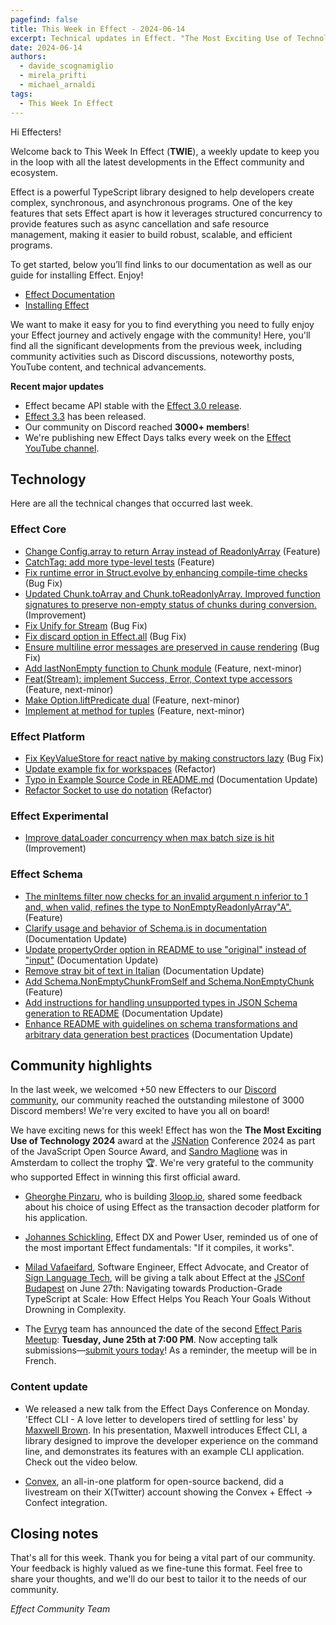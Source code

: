 ```yaml
---
pagefind: false
title: This Week in Effect - 2024-06-14
excerpt: Technical updates in Effect. "The Most Exciting Use of Technology" award. 'Effect CLI - A love letter to developers tired of settling for less' by Maxwell Brown.
date: 2024-06-14
authors:
  - davide_scognamiglio
  - mirela_prifti
  - michael_arnaldi
tags:
  - This Week In Effect
---
```



Hi Effecters!

Welcome back to This Week In Effect (**TWIE**), a weekly update to keep you in the loop with all the latest developments in the Effect community and ecosystem.

Effect is a powerful TypeScript library designed to help developers create complex, synchronous, and asynchronous programs. One of the key features that sets Effect apart is how it leverages structured concurrency to provide features such as async cancellation and safe resource management, making it easier to build robust, scalable, and efficient programs.

To get started, below you’ll find links to our documentation as well as our guide for installing Effect. Enjoy!

- [Effect Documentation](/docs/getting-started/introduction/)
- [Installing Effect](/docs/getting-started/installation/)

We want to make it easy for you to find everything you need to fully enjoy your Effect journey and actively engage with the community! Here, you'll find all the significant developments from the previous week, including community activities such as Discord discussions, noteworthy posts, YouTube content, and technical advancements.

**Recent major updates**

- Effect became API stable with the [Effect 3.0 release](https://effect.website/blog/effect-3.0).
- [Effect 3.3](https://effect.website/blog/effect-3.3) has been released.
- Our community on Discord reached **3000+ members**!
- We're publishing new Effect Days talks every week on the [Effect YouTube channel](https://www.youtube.com/@effect-ts).

## Technology

Here are all the technical changes that occurred last week.

### Effect Core

- [Change Config.array to return Array instead of ReadonlyArray](https://github.com/Effect-TS/effect/pull/2952) (Feature)
- [CatchTag: add more type-level tests](https://github.com/Effect-TS/effect/pull/2962) (Feature)
- [Fix runtime error in Struct.evolve by enhancing compile-time checks](https://github.com/Effect-TS/effect/pull/2954) (Bug Fix)
- [Updated Chunk.toArray and Chunk.toReadonlyArray. Improved function signatures to preserve non-empty status of chunks during conversion.](https://github.com/Effect-TS/effect/pull/2970) (Improvement)
- [Fix Unify for Stream](https://github.com/Effect-TS/effect/pull/2917) (Bug Fix)
- [Fix discard option in Effect.all](https://github.com/Effect-TS/effect/pull/2977) (Bug Fix)
- [Ensure multiline error messages are preserved in cause rendering](https://github.com/Effect-TS/effect/pull/2981) (Bug Fix)
- [Add lastNonEmpty function to Chunk module](https://github.com/Effect-TS/effect/pull/2951) (Feature, next-minor)
- [Feat(Stream): implement Success, Error, Context type accessors](https://github.com/Effect-TS/effect/pull/2959) (Feature, next-minor)
- [Make Option.liftPredicate dual](https://github.com/Effect-TS/effect/pull/2957) (Feature, next-minor)
- [Implement at method for tuples](https://github.com/Effect-TS/effect/pull/2976) (Feature, next-minor)

### Effect Platform

- [Fix KeyValueStore for react native by making constructors lazy](https://github.com/Effect-TS/effect/pull/2966) (Bug Fix)
- [Update example fix for workspaces](https://github.com/Effect-TS/effect/pull/2963) (Refactor)
- [Typo in Example Source Code in README.md](https://github.com/Effect-TS/effect/pull/2983) (Documentation Update)
- [Refactor Socket to use do notation](https://github.com/Effect-TS/effect/pull/2988) (Refactor)

### Effect Experimental

- [Improve dataLoader concurrency when max batch size is hit](https://github.com/Effect-TS/effect/pull/2980) (Improvement)

### Effect Schema

- [The minItems filter now checks for an invalid argument n inferior to 1 and, when valid, refines the type to NonEmptyReadonlyArray"A".](https://github.com/Effect-TS/effect/pull/2955) (Feature)
- [Clarify usage and behavior of Schema.is in documentation](https://github.com/Effect-TS/effect/pull/2960) (Documentation Update)
- [Update propertyOrder option in README to use "original" instead of "input"](https://github.com/Effect-TS/effect/pull/2964) (Documentation Update)
- [Remove stray bit of text in Italian](https://github.com/Effect-TS/effect/pull/2969) (Documentation Update)
- [Add Schema.NonEmptyChunkFromSelf and Schema.NonEmptyChunk](https://github.com/Effect-TS/effect/pull/2971) (Feature)
- [Add instructions for handling unsupported types in JSON Schema generation to README](https://github.com/Effect-TS/effect/pull/2984) (Documentation Update)
- [Enhance README with guidelines on schema transformations and arbitrary data generation best practices](https://github.com/Effect-TS/effect/pull/2987) (Documentation Update)

## Community highlights

In the last week, we welcomed +50 new Effecters to our [Discord community](https://discord.gg/effect-ts), our community reached the outstanding milestone of 3000 Discord members! We're very excited to have you all on board!

We have exciting news for this week! Effect has won the **The Most Exciting Use of Technology 2024** award at the [JSNation](https://x.com/thejsnation) Conference 2024 as part of the JavaScript Open Source Award, and [Sandro Maglione](https://x.com/SandroMaglione) was in Amsterdam to collect the trophy 🏆. We're very grateful to the community who supported Effect in winning this first official award.

<Tweet id="1801252695862382752" />

- [Gheorghe Pinzaru](https://x.com/Ferossgp), who is building [3loop.io](https://3loop.io/), shared some feedback about his choice of using Effect as the transaction decoder platform for his application.

  <Tweet id="1800970332158804116" />

- [Johannes Schickling](https://x.com/schickling), Effect DX and Power User, reminded us of one of the most important Effect fundamentals: "If it compiles, it works".

  <Tweet id="1800175761116311941" />

- [Milad Vafaeifard](https://x.com/miladvafaeifard), Software Engineer, Effect Advocate, and Creator of [Sign Language Tech](https://www.youtube.com/channel/UCIPaBhc8mQHrt6o0OTuCUXQ), will be giving a talk about Effect at the [JSConf Budapest](https://jsconfbp.com/) on June 27th: Navigating towards Production-Grade TypeScript at Scale: How Effect Helps You Reach Your Goals Without Drowning in Complexity.

  <Tweet id="1800828171685871670" />

- The [Evryg](https://www.evryg.com) team has announced the date of the second [Effect Paris Meetup](https://www.meetup.com/effect-paris/#): **Tuesday, June 25th at 7:00 PM**. Now accepting talk submissions—[submit yours today](https://github.com/evryg-org/effect-paris/issues/new?template=talk.yml)! As a reminder, the meetup will be in French.

  <Tweet id="1793661086291710258" />

### Content update

- We released a new talk from the Effect Days Conference on Monday. 'Effect CLI - A love letter to developers tired of settling for less' by [Maxwell Brown](https://x.com/imax153). In his presentation, Maxwell introduces Effect CLI, a library designed to improve the developer experience on the command line, and demonstrates its features with an example CLI application. Check out the video below.

  <YouTube
    id="https://www.youtube.com/embed/BiEuN6lbXzw?si=b1zionIsUgQNGK3S"
    title="Effect CLI - A love letter to developers tired of settling for less by Max Brown (Effect Days 2024)"
  />

- [Convex](https://x.com/convex_dev), an all-in-one platform for open-source backend, did a livestream on their X(Twitter) account showing the Convex + Effect → Confect integration.

<Tweet id="1800558928251744377" />

## Closing notes

That's all for this week. Thank you for being a vital part of our community. Your feedback is highly valued as we fine-tune this format. Feel free to share your thoughts, and we'll do our best to tailor it to the needs of our community.

_Effect Community Team_
